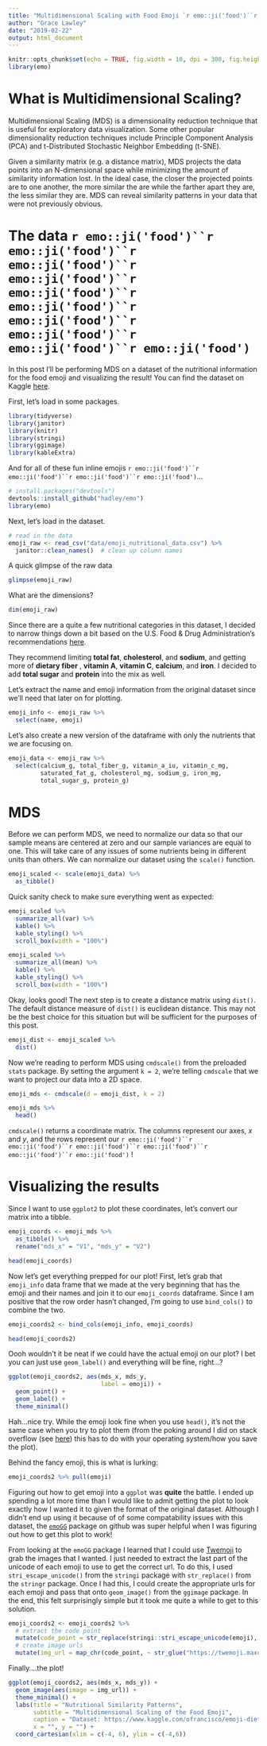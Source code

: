 ```yaml
---
title: "Multidimensional Scaling with Food Emoji `r emo::ji('food')``r emo::ji('food')``r emo::ji('food')``r emo::ji('food')``r emo::ji('food')``r emo::ji('food')``r emo::ji('food')``r emo::ji('food')``r emo::ji('food')``r emo::ji('food')``r emo::ji('food')``r emo::ji('food')``r emo::ji('food')``r emo::ji('food')``r emo::ji('food')``r emo::ji('food')`"
author: "Grace Lawley"
date: "2019-02-22"
output: html_document
---
```


```r
knitr::opts_chunk$set(echo = TRUE, fig.width = 10, dpi = 300, fig.height = 8)
library(emo)
```

# What is Multidimensional Scaling?

Multidimensional Scaling (MDS) is a dimensionality reduction technique that is useful for exploratory data visualization. Some other popular dimensionality reduction techniques include Principle Component Analysis (PCA) and t-Distributed Stochastic Neighbor Embedding (t-SNE). 

Given a similarity matrix (e.g. a distance matrix), MDS projects the data points into an N-dimensional space while minimizing the amount of similarity information lost. In the ideal case, the closer the projected points are to one another, the more similar the are while the farther apart they are, the less similar they are. MDS can reveal similarity patterns in your data that were not previously obvious.

# The data `r emo::ji('food')``r emo::ji('food')``r emo::ji('food')``r emo::ji('food')``r emo::ji('food')``r emo::ji('food')``r emo::ji('food')``r emo::ji('food')``r emo::ji('food')``r emo::ji('food')`

In this post I'll be performing MDS on a dataset of the nutritional information for the food emoji and visualizing the result! You can find the dataset on Kaggle [here](https://www.kaggle.com/ofrancisco/emoji-diet-nutritional-data-sr28).

First, let's load in some packages.
```r
library(tidyverse)
library(janitor)
library(knitr)
library(stringi)
library(ggimage)
library(kableExtra)
```

And for all of these fun inline emojis `r emo::ji('food')``r emo::ji('food')``r emo::ji('food')``r emo::ji('food')`...
```r
# install.packages("devtools")
devtools::install_github("hadley/emo")
library(emo)
```

Next, let's load in the dataset.
```r
# read in the data
emoji_raw <- read_csv("data/emoji_nutritional_data.csv") %>%
  janitor::clean_names()  # clean up column names
```

A quick glimpse of the raw data
```r
glimpse(emoji_raw)
```

What are the dimensions?
```r
dim(emoji_raw)
```

Since there are a quite a few nutritional categories in this dataset, I decided to narrow things down a bit based on the U.S. Food & Drug Administration's recommendations [here](https://www.fda.gov/food/labelingnutrition/ucm274593.htm). 


They recommend limiting **total fat**, **cholesterol**, and **sodium**, and getting more of **dietary fiber** , **vitamin A**, **vitamin C**, **calcium**, and **iron**. I decided to add **total sugar** and **protein** into the mix as well.


Let's extract the name and emoji information from the original dataset since we'll need that later on for plotting.
```r
emoji_info <- emoji_raw %>% 
  select(name, emoji)
```

Let's also create a new version of the dataframe with only the nutrients that we are focusing on.
```r
emoji_data <- emoji_raw %>% 
  select(calcium_g, total_fiber_g, vitamin_a_iu, vitamin_c_mg, 
         saturated_fat_g, cholesterol_mg, sodium_g, iron_mg,
         total_sugar_g, protein_g)

```

# MDS

Before we can perform MDS, we need to normalize our data so that our sample means are centered at zero and our sample variances are equal to one. This will take care of any issues of some nutrients being in different units than others. We can normalize our dataset using the `scale()` function.
```r
emoji_scaled <- scale(emoji_data) %>% 
  as_tibble()
```

Quick sanity check to make sure everything went as expected:
```r
emoji_scaled %>% 
  summarize_all(var) %>% 
  kable() %>% 
  kable_styling() %>%
  scroll_box(width = "100%")

emoji_scaled %>% 
  summarize_all(mean) %>% 
  kable() %>% 
  kable_styling() %>%
  scroll_box(width = "100%")
```

Okay, looks good! The next step is to create a distance matrix using `dist()`. The default distance measure of `dist()` is euclidean distance. This may not be the best choice for this situation but will be sufficient for the purposes of this post.
```r
emoji_dist <- emoji_scaled %>% 
  dist()
```

Now we're reading to perform MDS using `cmdscale()` from the preloaded `stats` package. By setting the argument `k = 2`, we're telling `cmdscale` that we want to project our data into a 2D space. 
```r
emoji_mds <- cmdscale(d = emoji_dist, k = 2)

emoji_mds %>% 
  head()
```

`cmdscale()` returns a coordinate matrix. The columns represent our axes, $x$ and $y$, and the rows represent our `r emo::ji('food')``r emo::ji('food')``r emo::ji('food')``r emo::ji('food')``r emo::ji('food')``r emo::ji('food')` !


# Visualizing the results



Since I want to use `ggplot2` to plot these coordinates, let's convert our matrix into a tibble.
```r
emoji_coords <- emoji_mds %>% 
  as_tibble() %>% 
  rename("mds_x" = "V1", "mds_y" = "V2") 

head(emoji_coords)
```


Now let's get everything prepped for our plot! First, let's grab that `emoji_info` data frame that we made at the very beginning that has the emoji and their names and join it to our `emoji_coords` dataframe. Since I am positive that the row order hasn't changed, I'm going to use `bind_cols()` to combine the two.
```r
emoji_coords2 <- bind_cols(emoji_info, emoji_coords)

head(emoji_coords2)
```

Oooh wouldn't it be neat if we could have the actual emoji on our plot? I bet you can just use `geom_label()` and everything will be fine, right...? 
```r
ggplot(emoji_coords2, aes(mds_x, mds_y, 
                          label = emoji)) +
  geom_point() +
  geom_label() +
  theme_minimal()
```

Hah...nice try. While the emoji look fine when you use `head()`, it's not the same case when you try to plot them (from the poking around I did on stack overflow (see [here](https://stackoverflow.com/questions/47730589/plot-emojis-emoticons-in-r-with-ggplot)) this has to do with your operating system/how you save the plot).

Behind the fancy emoji, this is what is lurking:
```r
emoji_coords2 %>% pull(emoji)
```

Figuring out how to get emoji into a `ggplot` was **quite** the battle. I ended up spending a lot more time than I would like to admit getting the plot to look exactly how I wanted it to given the format of the original dataset. Although I didn't end up using it because of of some compatability issues with this dataset, the [`emoGG`](https://github.com/dill/emoGG) package on github was super helpful when I was figuring out how to get this plot to work!

From looking at the `emoGG` package I learned that I could use [Twemoji](https://twemoji.maxcdn.com) to grab the images that I wanted. I just needed to extract the last part of the unicode of each emoji to use to get the correct url. To do this, I used `stri_escape_unicode()` from the `stringi` package with `str_replace()` from the `stringr` package. Once I had this, I could create the appropriate urls for each emoji and pass that onto `geom_image()` from the `ggimage` package. In the end, this felt surprisingly simple but it took me quite a while to get to this solution.

```r
emoji_coords2 <- emoji_coords2 %>% 
  # extract the code point
  mutate(code_point = str_replace(stringi::stri_escape_unicode(emoji), "\\\\U000", "")) %>% 
  # create image urls
  mutate(img_url = map_chr(code_point, ~ str_glue("https://twemoji.maxcdn.com/2/72x72/", ., ".png")))
```

Finally....the plot!
```r
ggplot(emoji_coords2, aes(mds_x, mds_y)) +
  geom_image(aes(image = img_url)) +
  theme_minimal() +
  labs(title = "Nutritional Similarity Patterns",
       subtitle = "Multidimensional Scaling of the Food Emoji",
       caption = "Dataset: https://www.kaggle.com/ofrancisco/emoji-diet-nutritional-data-sr28",
       x = "", y = "") +
  coord_cartesian(xlim = c(-4, 6), ylim = c(-4,6))
```








